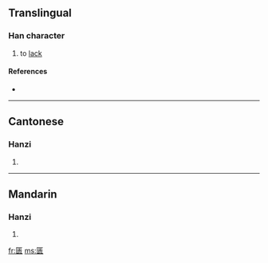 {{also|匱}}
==Translingual==

===Han character===
{{Han char|rn=22|rad=匚|as=09|sn=11|four=|canj=尸中一人 (SLMO)}}

# to [[lack]]

====References====
* {{Han ref|kx=0154.091|hdz=10087.090|uh=532E|ud=21294}}

----

==Cantonese==

===Hanzi===
{{yue-hanzi|jyut=|y=gwai6}}

# {{defn|Cantonese}}

----

==Mandarin==

===Hanzi===
{{cmn-hanzi|tra=匱|pin=[[guì]] ([[gui4]])|wg=kuei<sup>4</sup>}}

# {{defn|Mandarin}}

[[fr:匮]]
[[ms:匮]]